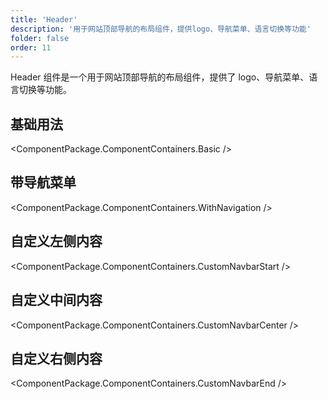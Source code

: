 ```yaml
---
title: 'Header'
description: '用于网站顶部导航的布局组件，提供logo、导航菜单、语言切换等功能'
folder: false
order: 11
---
```



Header 组件是一个用于网站顶部导航的布局组件，提供了 logo、导航菜单、语言切换等功能。

## 基础用法

<ComponentPackage.ComponentContainers.Basic />

## 带导航菜单

<ComponentPackage.ComponentContainers.WithNavigation />

## 自定义左侧内容

<ComponentPackage.ComponentContainers.CustomNavbarStart />

## 自定义中间内容

<ComponentPackage.ComponentContainers.CustomNavbarCenter />

## 自定义右侧内容

<ComponentPackage.ComponentContainers.CustomNavbarEnd />

